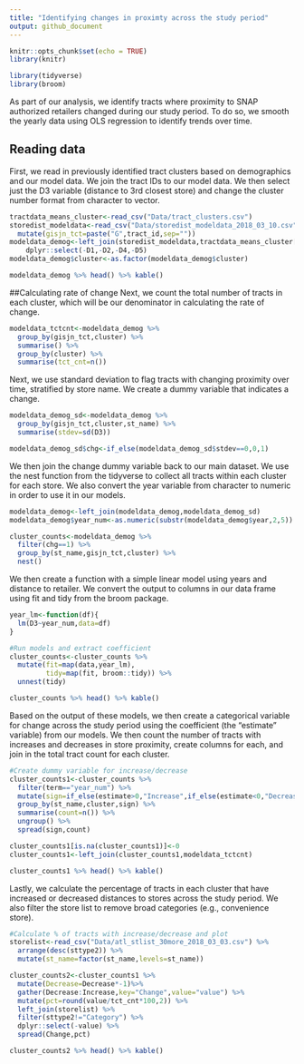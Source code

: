 ```yaml
---
title: "Identifying changes in proximty across the study period"
output: github_document
---
```


```r
knitr::opts_chunk$set(echo = TRUE)
library(knitr)
```

```r
library(tidyverse)
library(broom)
```
As part of our analysis, we identify tracts where proximity to SNAP authorized retailers changed during our study period. To do so, we smooth the yearly data using OLS regression to identify trends over time.

## Reading data
First, we read in previously identified tract clusters based on demographics and our model data. We join the tract IDs to our model data. We then select just the D3 variable (distance to 3rd closest store) and change the cluster number format from character to vector.

```r
tractdata_means_cluster<-read_csv("Data/tract_clusters.csv") 
storedist_modeldata<-read_csv("Data/storedist_modeldata_2018_03_10.csv") %>%
  mutate(gisjn_tct=paste("G",tract_id,sep=""))
modeldata_demog<-left_join(storedist_modeldata,tractdata_means_cluster[,c(1,30)]) %>%
    dplyr::select(-D1,-D2,-D4,-D5)
modeldata_demog$cluster<-as.factor(modeldata_demog$cluster)
```
```r
modeldata_demog %>% head() %>% kable()
```

##Calculating rate of change
Next, we count the total number of tracts in each cluster, which will be our denominator in calculating the rate of change.

```r
modeldata_tctcnt<-modeldata_demog %>%
  group_by(gisjn_tct,cluster) %>%
  summarise() %>%
  group_by(cluster) %>%
  summarise(tct_cnt=n())
```

Next, we use standard deviation to flag tracts with changing proximity over time, stratified by store name. We create a dummy variable that indicates a change.

```r
modeldata_demog_sd<-modeldata_demog %>%
  group_by(gisjn_tct,cluster,st_name) %>%
  summarise(stdev=sd(D3)) 

modeldata_demog_sd$chg<-if_else(modeldata_demog_sd$stdev==0,0,1)
```

We then join the change dummy variable back to our main dataset. We use the nest function from the tidyverse to collect all tracts within each cluster for each store. We also convert the year variable from character to numeric in order to use it in our models.

```r
modeldata_demog<-left_join(modeldata_demog,modeldata_demog_sd)
modeldata_demog$year_num<-as.numeric(substr(modeldata_demog$year,2,5)) #create numeric year variable

cluster_counts<-modeldata_demog %>%
  filter(chg==1) %>%
  group_by(st_name,gisjn_tct,cluster) %>%
  nest()
```

We then create a function with a simple linear model using years and distance to retailer. We convert the output to columns in our data frame using fit and tidy from the broom package.

```r
year_lm<-function(df){
  lm(D3~year_num,data=df)
}

#Run models and extract coefficient
cluster_counts<-cluster_counts %>%
  mutate(fit=map(data,year_lm),
         tidy=map(fit, broom::tidy)) %>%
  unnest(tidy)
```
```r
cluster_counts %>% head() %>% kable()
```

Based on the output of these models, we then create a categorical variable for change across the study period using the coefficient (the "estimate" variable) from our models. We then count the number of tracts with increases and decreases in store proximity, create columns for each, and join in the total tract count for each cluster.

```r
#Create dummy variable for increase/decrease
cluster_counts1<-cluster_counts %>%
  filter(term=="year_num") %>% 
  mutate(sign=if_else(estimate>0,"Increase",if_else(estimate<0,"Decrease","zero")))%>%
  group_by(st_name,cluster,sign) %>%
  summarise(count=n()) %>%
  ungroup() %>%
  spread(sign,count)

cluster_counts1[is.na(cluster_counts1)]<-0
cluster_counts1<-left_join(cluster_counts1,modeldata_tctcnt)
```
```r
cluster_counts1 %>% head() %>% kable()
```

Lastly, we calculate the percentage of tracts in each cluster that have increased or decreased distances to stores across the study period. We also filter the store list to remove broad categories (e.g., convenience store).

```r
#Calculate % of tracts with increase/decrease and plot
storelist<-read_csv("Data/atl_stlist_30more_2018_03_03.csv") %>%
  arrange(desc(sttype2)) %>%
  mutate(st_name=factor(st_name,levels=st_name))

cluster_counts2<-cluster_counts1 %>%
  mutate(Decrease=Decrease*-1)%>%
  gather(Decrease:Increase,key="Change",value="value") %>%
  mutate(pct=round(value/tct_cnt*100,2)) %>%
  left_join(storelist) %>%
  filter(sttype2!="Category") %>%
  dplyr::select(-value) %>%
  spread(Change,pct)
```
```r
cluster_counts2 %>% head() %>% kable()
```